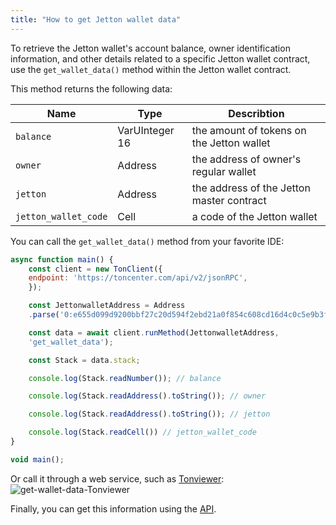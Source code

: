 ```yaml
---
title: "How to get Jetton wallet data"
---
```


To retrieve the Jetton wallet's account balance, owner identification information, and other details related to a specific Jetton wallet contract,
use the `get_wallet_data()` method within the Jetton wallet contract.

This method returns the following data:

| Name                 | Type           | Describtion                               |
| -------------------- | -------------- | ----------------------------------------- |
| `balance`            | VarUInteger 16 | the amount of tokens on the Jetton wallet |
| `owner`              | Address        | the address of owner's regular wallet     |
| `jetton`             | Address        | the address of the Jetton master contract |
| `jetton_wallet_code` | Cell           | a code of the Jetton wallet               |

You can call the `get_wallet_data()` method from your favorite IDE:

```javascript
async function main() {
    const client = new TonClient({
    endpoint: 'https://toncenter.com/api/v2/jsonRPC',
    });

    const JettonwalletAddress = Address
    .parse('0:e655d099d9200bbf27c20d594f2ebd21a0f854c608cd16d4c0c5e9b3f55fc2e7'); 

    const data = await client.runMethod(JettonwalletAddress, 
    'get_wallet_data');

    const Stack = data.stack;

    console.log(Stack.readNumber()); // balance

    console.log(Stack.readAddress().toString()); // owner 

    console.log(Stack.readAddress().toString()); // jetton

    console.log(Stack.readCell()) // jetton_wallet_code
}

void main();
```

Or call it through a web service, such as [Tonviewer](https://tonviewer.com/EQDmVdCZ2SALvyfCDVlPLr0hoPhUxgjNFtTAxemz9V_C5wbN?section=method):
![get-wallet-data-Tonviewer](/resources/images/get-wallet-data-Tonviewer.png)

Finally, you can get this information using the [API](https://companyname-a7d5b98e.mintlify.app/api-reference/jettons/get-jetton-wallets).

